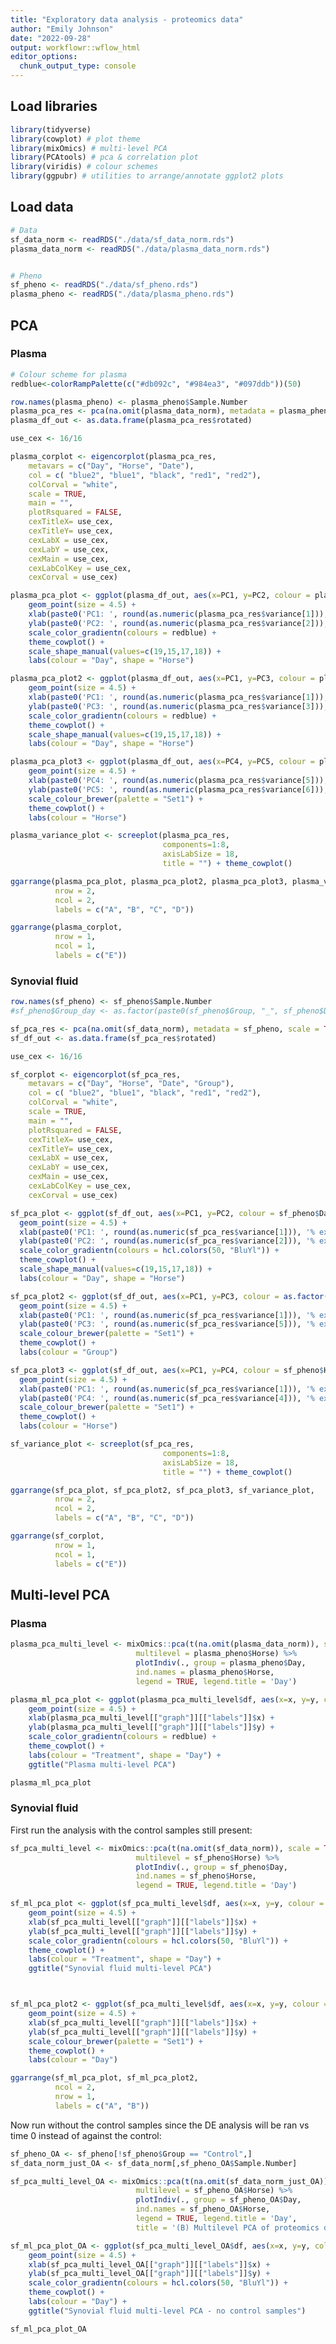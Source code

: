 ```yaml
---
title: "Exploratory data analysis - proteomics data"
author: "Emily Johnson"
date: "2022-09-28"
output: workflowr::wflow_html
editor_options:
  chunk_output_type: console
---
```


## Load libraries

```r

library(tidyverse)
library(cowplot) # plot theme
library(mixOmics) # multi-level PCA
library(PCAtools) # pca & correlation plot
library(viridis) # colour schemes
library(ggpubr) # utilities to arrange/annotate ggplot2 plots

```


## Load data

```r

# Data
sf_data_norm <- readRDS("./data/sf_data_norm.rds")
plasma_data_norm <- readRDS("./data/plasma_data_norm.rds")


# Pheno
sf_pheno <- readRDS("./data/sf_pheno.rds")
plasma_pheno <- readRDS("./data/plasma_pheno.rds")

```


## PCA

### Plasma

```r

# Colour scheme for plasma
redblue<-colorRampPalette(c("#db092c", "#984ea3", "#097ddb"))(50)

row.names(plasma_pheno) <- plasma_pheno$Sample.Number
plasma_pca_res <- pca(na.omit(plasma_data_norm), metadata = plasma_pheno, scale = TRUE, center = TRUE)
plasma_df_out <- as.data.frame(plasma_pca_res$rotated)

```


```r

use_cex <- 16/16

plasma_corplot <- eigencorplot(plasma_pca_res,
    metavars = c("Day", "Horse", "Date"),
    col = c( "blue2", "blue1", "black", "red1", "red2"),
    colCorval = "white",
    scale = TRUE,
    main = "",
    plotRsquared = FALSE,
    cexTitleX= use_cex,
    cexTitleY= use_cex,
    cexLabX = use_cex,
    cexLabY = use_cex,
    cexMain = use_cex,
    cexLabColKey = use_cex,
    cexCorval = use_cex) 


```

```r

plasma_pca_plot <- ggplot(plasma_df_out, aes(x=PC1, y=PC2, colour = plasma_pheno$Day, shape=factor(plasma_pheno$Horse))) + 
    geom_point(size = 4.5) + 
    xlab(paste0('PC1: ', round(as.numeric(plasma_pca_res$variance[1])), '% expl.var')) + 
    ylab(paste0('PC2: ', round(as.numeric(plasma_pca_res$variance[2])), '% expl.var')) + 
    scale_color_gradientn(colours = redblue) +
    theme_cowplot() + 
    scale_shape_manual(values=c(19,15,17,18)) +
    labs(colour = "Day", shape = "Horse")

```

```r

plasma_pca_plot2 <- ggplot(plasma_df_out, aes(x=PC1, y=PC3, colour = plasma_pheno$Day, shape=factor(plasma_pheno$Horse))) + 
    geom_point(size = 4.5) + 
    xlab(paste0('PC1: ', round(as.numeric(plasma_pca_res$variance[1])), '% expl.var')) + 
    ylab(paste0('PC3: ', round(as.numeric(plasma_pca_res$variance[3])), '% expl.var')) + 
    scale_color_gradientn(colours = redblue) +
    theme_cowplot() + 
    scale_shape_manual(values=c(19,15,17,18)) +
    labs(colour = "Day", shape = "Horse")

```

```r

plasma_pca_plot3 <- ggplot(plasma_df_out, aes(x=PC4, y=PC5, colour = plasma_pheno$Horse)) + 
    geom_point(size = 4.5) + 
    xlab(paste0('PC4: ', round(as.numeric(plasma_pca_res$variance[5])), '% expl.var')) + 
    ylab(paste0('PC5: ', round(as.numeric(plasma_pca_res$variance[6])), '% expl.var')) + 
    scale_colour_brewer(palette = "Set1") +
    theme_cowplot() + 
    labs(colour = "Horse")

```

```r

plasma_variance_plot <- screeplot(plasma_pca_res,
                                  components=1:8,
                                  axisLabSize = 18,
                                  title = "") + theme_cowplot() 

```


```r

ggarrange(plasma_pca_plot, plasma_pca_plot2, plasma_pca_plot3, plasma_variance_plot,
          nrow = 2, 
          ncol = 2,
          labels = c("A", "B", "C", "D"))

```

```r

ggarrange(plasma_corplot,
          nrow = 1, 
          ncol = 1,
          labels = c("E"))

```


### Synovial fluid

```r

row.names(sf_pheno) <- sf_pheno$Sample.Number
#sf_pheno$Group_day <- as.factor(paste0(sf_pheno$Group, "_", sf_pheno$Day))

sf_pca_res <- pca(na.omit(sf_data_norm), metadata = sf_pheno, scale = TRUE, center = TRUE)
sf_df_out <- as.data.frame(sf_pca_res$rotated)

```


```r

use_cex <- 16/16

sf_corplot <- eigencorplot(sf_pca_res,
    metavars = c("Day", "Horse", "Date", "Group"),
    col = c( "blue2", "blue1", "black", "red1", "red2"),
    colCorval = "white",
    scale = TRUE,
    main = "",
    plotRsquared = FALSE,
    cexTitleX= use_cex,
    cexTitleY= use_cex,
    cexLabX = use_cex,
    cexLabY = use_cex,
    cexMain = use_cex,
    cexLabColKey = use_cex,
    cexCorval = use_cex) 


```



```r

sf_pca_plot <- ggplot(sf_df_out, aes(x=PC1, y=PC2, colour = sf_pheno$Day, shape=factor(sf_pheno$Horse))) + 
  geom_point(size = 4.5) + 
  xlab(paste0('PC1: ', round(as.numeric(sf_pca_res$variance[1])), '% expl.var')) + 
  ylab(paste0('PC2: ', round(as.numeric(sf_pca_res$variance[2])), '% expl.var')) + 
  scale_color_gradientn(colours = hcl.colors(50, "BluYl")) +
  theme_cowplot() + 
  scale_shape_manual(values=c(19,15,17,18)) +
  labs(colour = "Day", shape = "Horse")

```

```r

sf_pca_plot2 <- ggplot(sf_df_out, aes(x=PC1, y=PC3, colour = as.factor(sf_pheno$Group))) + 
  geom_point(size = 4.5) + 
  xlab(paste0('PC1: ', round(as.numeric(sf_pca_res$variance[1])), '% expl.var')) + 
  ylab(paste0('PC3: ', round(as.numeric(sf_pca_res$variance[5])), '% expl.var')) + 
  scale_colour_brewer(palette = "Set1") +
  theme_cowplot() + 
  labs(colour = "Group")

```

```r

sf_pca_plot3 <- ggplot(sf_df_out, aes(x=PC1, y=PC4, colour = sf_pheno$Horse)) + 
  geom_point(size = 4.5) + 
  xlab(paste0('PC1: ', round(as.numeric(sf_pca_res$variance[1])), '% expl.var')) + 
  ylab(paste0('PC4: ', round(as.numeric(sf_pca_res$variance[4])), '% expl.var')) + 
  scale_colour_brewer(palette = "Set1") +
  theme_cowplot() + 
  labs(colour = "Horse")

```

```r

sf_variance_plot <- screeplot(sf_pca_res,
                                  components=1:8,
                                  axisLabSize = 18,
                                  title = "") + theme_cowplot() 

```


```r

ggarrange(sf_pca_plot, sf_pca_plot2, sf_pca_plot3, sf_variance_plot,
          nrow = 2, 
          ncol = 2,
          labels = c("A", "B", "C", "D"))

```

```r

ggarrange(sf_corplot,
          nrow = 1, 
          ncol = 1,
          labels = c("E"))

```

## Multi-level PCA

### Plasma

```r

plasma_pca_multi_level <- mixOmics::pca(t(na.omit(plasma_data_norm)), scale = TRUE, center = TRUE, ncomp = 10,
                            multilevel = plasma_pheno$Horse) %>%
                            plotIndiv(., group = plasma_pheno$Day, 
                            ind.names = plasma_pheno$Horse,
                            legend = TRUE, legend.title = 'Day') 

```

```r

plasma_ml_pca_plot <- ggplot(plasma_pca_multi_level$df, aes(x=x, y=y, colour = plasma_pheno$Day)) + 
    geom_point(size = 4.5) + 
    xlab(plasma_pca_multi_level[["graph"]][["labels"]]$x) + 
    ylab(plasma_pca_multi_level[["graph"]][["labels"]]$y) + 
    scale_color_gradientn(colours = redblue) +
    theme_cowplot() + 
    labs(colour = "Treatment", shape = "Day") + 
    ggtitle("Plasma multi-level PCA")


```

```r

plasma_ml_pca_plot

```


### Synovial fluid 

First run the analysis with the control samples still present: 

```r

sf_pca_multi_level <- mixOmics::pca(t(na.omit(sf_data_norm)), scale = TRUE, center = TRUE, ncomp = 10,
                            multilevel = sf_pheno$Horse) %>%
                            plotIndiv(., group = sf_pheno$Day, 
                            ind.names = sf_pheno$Horse,
                            legend = TRUE, legend.title = 'Day') 

```

```r

sf_ml_pca_plot <- ggplot(sf_pca_multi_level$df, aes(x=x, y=y, colour = sf_pheno$Day)) + 
    geom_point(size = 4.5) + 
    xlab(sf_pca_multi_level[["graph"]][["labels"]]$x) + 
    ylab(sf_pca_multi_level[["graph"]][["labels"]]$y) + 
    scale_color_gradientn(colours = hcl.colors(50, "BluYl")) +
    theme_cowplot() + 
    labs(colour = "Treatment", shape = "Day") + 
    ggtitle("Synovial fluid multi-level PCA")



sf_ml_pca_plot2 <- ggplot(sf_pca_multi_level$df, aes(x=x, y=y, colour = sf_pheno$Group)) + 
    geom_point(size = 4.5) + 
    xlab(sf_pca_multi_level[["graph"]][["labels"]]$x) + 
    ylab(sf_pca_multi_level[["graph"]][["labels"]]$y) + 
    scale_colour_brewer(palette = "Set1") +
    theme_cowplot() + 
    labs(colour = "Day") 


```

```r

ggarrange(sf_ml_pca_plot, sf_ml_pca_plot2,
          ncol = 2,
          nrow = 1, 
          labels = c("A", "B")) 

```


Now run without the control samples since the DE analysis will be ran vs time 0 instead of against the control:

```r

sf_pheno_OA <- sf_pheno[!sf_pheno$Group == "Control",]
sf_data_norm_just_OA <- sf_data_norm[,sf_pheno_OA$Sample.Number]

```


```r

sf_pca_multi_level_OA <- mixOmics::pca(t(na.omit(sf_data_norm_just_OA)), scale = TRUE, center = TRUE, ncomp = 10,
                            multilevel = sf_pheno_OA$Horse) %>%
                            plotIndiv(., group = sf_pheno_OA$Day, 
                            ind.names = sf_pheno_OA$Horse,
                            legend = TRUE, legend.title = 'Day',
                            title = '(B) Multilevel PCA of proteomics data') 

```

```r

sf_ml_pca_plot_OA <- ggplot(sf_pca_multi_level_OA$df, aes(x=x, y=y, colour = sf_pheno_OA$Day)) + 
    geom_point(size = 4.5) + 
    xlab(sf_pca_multi_level_OA[["graph"]][["labels"]]$x) + 
    ylab(sf_pca_multi_level_OA[["graph"]][["labels"]]$y) + 
    scale_color_gradientn(colours = hcl.colors(50, "BluYl")) +
    theme_cowplot() + 
    labs(colour = "Day") + 
    ggtitle("Synovial fluid multi-level PCA - no control samples")

```

```r

sf_ml_pca_plot_OA

```




